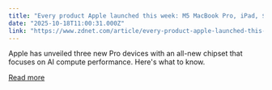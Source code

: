 ```yaml
---
title: "Every product Apple launched this week: M5 MacBook Pro, iPad, $3,500 Vision Pro, more"
date: "2025-10-18T11:00:31.000Z"
link: "https://www.zdnet.com/article/every-product-apple-launched-this-week-m5-macbook-pro-ipad-3500-vision-pro-more/"
---
```


Apple has unveiled three new Pro devices with an all-new chipset that focuses on AI compute performance. Here's what to know.

[Read more](https://www.zdnet.com/article/every-product-apple-launched-this-week-m5-macbook-pro-ipad-3500-vision-pro-more/)
